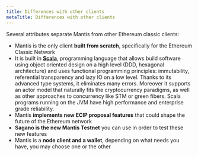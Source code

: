 ```yaml
---
title: Differences with other clients
metaTitle: Differences with other clients
---
```



Several attributes separate Mantis from other Ethereum classic clients:

  - Mantis is the only client **built from scratch**, specifically for the Ethereum Classic Network
  - It is built in [**Scala**](https://www.scala-lang.org/), programming language that allows build software using object oriented design on a high level (DDD, hexagonal architecture) and uses functional programming principles: immutability, referential transparency and lazy IO on a low level. Thanks to its advanced type systems, it eliminates many errors. Moreover it supports an actor model that naturally fits the cryptocurrency paradigms, as well as other approaches to concurrency like STM or green fibers. Scala programs running on the JVM have high performance and enterprise grade reliability.
  - Mantis **implements new ECIP proposal features** that could shape the future of the Ethereum network
  - **Sagano is the new Mantis Testnet** you can use in order to test these new features
  - Mantis is a **node client and a wallet**, depending on what needs you have, you may choose one or the other
